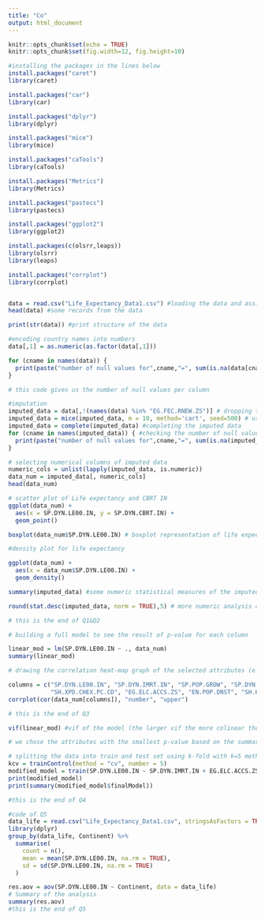 ```yaml
---
title: "Co"
output: html_document
---
```


```r
knitr::opts_chunk$set(echo = TRUE)
knitr::opts_chunk$set(fig.width=12, fig.height=10) 
```

```r
#installing the packages in the lines below
install.packages("caret")
library(caret)
```

```r
install.packages("car")
library(car)
```
```r
install.packages("dplyr")
library(dplyr)
```

```r
install.packages("mice")
library(mice)
```

```r
install.packages("caTools")
library(caTools)
```

```r
install.packages("Metrics")
library(Metrics)
```

```r
install.packages("pastecs")
library(pastecs)
```

```r
install.packages("ggplot2")
library(ggplot2)
```

```r
install.packages(c(olsrr,leaps))
library(olsrr)
library(leaps)
```

```r
install.packages("corrplot")
library(corrplot)
```

```r

```

```r
data = read.csv("Life_Expectancy_Data1.csv") #loading the data and assigning the data
head(data) #some records from the data

```

```r
print(str(data)) #print structure of the data

```

```r
#encoding country names into numbers
data[,1] = as.numeric(as.factor(data[,1]))
```


```r
for (cname in names(data)) {
  print(paste("number of null values for",cname,"=", sum(is.na(data[cname]))), sep=" ")
}

# this code gives us the number of null values per column
```

```r
#imputation
imputed_data = data[,!(names(data) %in% "EG.FEC.RNEW.ZS")] # dropping the null column
imputed_data = mice(imputed_data, m = 10, method='cart', seed=500) # using mice with cart method
imputed_data = complete(imputed_data) #completing the imputed data
for (cname in names(imputed_data)) { #checking the number of null values after imputation
  print(paste("number of null values for",cname,"=", sum(is.na(imputed_data[cname]))), sep=" ")
}
```


```r
# selecting numerical columns of imputed data
numeric_cols = unlist(lapply(imputed_data, is.numeric))
data_num = imputed_data[, numeric_cols]
head(data_num)
```

```r
# scatter plot of Life expectancy and CBRT IN
ggplot(data_num) +
  aes(x = SP.DYN.LE00.IN, y = SP.DYN.CBRT.IN) +
  geom_point()
```

```r
boxplot(data_num$SP.DYN.LE00.IN) # boxplot representation of life expectancy
```

```r
#density plot for life expectancy

ggplot(data_num) +
  aes(x = data_num$SP.DYN.LE00.IN) +
  geom_density() 

```

```r
summary(imputed_data) #some numeric statistical measures of the imputed data (Min, 1st Q, Median, 3rd Q, Mean, Max) for each numeric column
```

```r
round(stat.desc(imputed_data, norm = TRUE),5) # more numeric analysis of the imputed data using pastecs library rounded by 5 digits 

# this is the end of Q1&Q2
```


```r
# building a full model to see the result of p-value for each column

linear_mod = lm(SP.DYN.LE00.IN ~ ., data_num)
summary(linear_mod)

```

```r

# drawing the correlation heat-map graph of the selected attributes (e.g columns)

columns = c("SP.DYN.LE00.IN", "SP.DYN.IMRT.IN", "SP.POP.GROW", "SP.DYN.CBRT.IN", "SE.PRM.CUAT.ZS", 
            "SH.XPD.CHEX.PC.CD", "EG.ELC.ACCS.ZS", "EN.POP.DNST", "SH.HIV.INCD")
corrplot(cor(data_num[columns]), "number", "upper")

# this is the end of Q3

```
```r
vif(linear_mod) #vif of the model (the larger vif the more colinear the column is)
```

```r
# we chose the attributes with the smallest p-value based on the summary of the full model and build a model based on the selected attributes to see how it works

# splitting the data into train and test set using k-fold with k=5 method to avoid bias
kcv = trainControl(method = "cv", number = 5)
modified_model = train(SP.DYN.LE00.IN ~ SP.DYN.IMRT.IN + EG.ELC.ACCS.ZS  + SH.XPD.CHEX.PC.CD, data = data_num, method = "lm", trControl = kcv)
print(modified_model)
print(summary(modified_model$finalModel))

#this is the end of Q4
```

```r
#code of Q5
data_life = read.csv("Life_Expectancy_Data1.csv", stringsAsFactors = TRUE)
library(dplyr)
group_by(data_life, Continent) %>%
  summarise(
    count = n(),
    mean = mean(SP.DYN.LE00.IN, na.rm = TRUE),
    sd = sd(SP.DYN.LE00.IN, na.rm = TRUE)
  )

res.aov = aov(SP.DYN.LE00.IN ~ Continent, data = data_life)
# Summary of the analysis
summary(res.aov)
#this is the end of Q5
```

